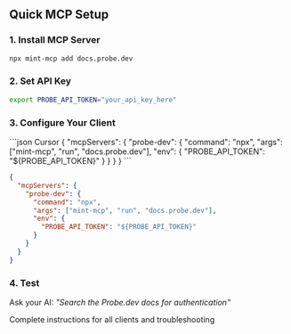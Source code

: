 ## Quick MCP Setup

### 1. Install MCP Server
```bash
npx mint-mcp add docs.probe.dev
```

### 2. Set API Key
```bash
export PROBE_API_TOKEN="your_api_key_here"
```

### 3. Configure Your Client

<CodeGroup>
```json Cursor
{
  "mcpServers": {
    "probe-dev": {
      "command": "npx",
      "args": ["mint-mcp", "run", "docs.probe.dev"],
      "env": {
        "PROBE_API_TOKEN": "${PROBE_API_TOKEN}"
      }
    }
  }
}
```

```json Claude Desktop
{
  "mcpServers": {
    "probe-dev": {
      "command": "npx",
      "args": ["mint-mcp", "run", "docs.probe.dev"],
      "env": {
        "PROBE_API_TOKEN": "${PROBE_API_TOKEN}"
      }
    }
  }
}
```
</CodeGroup>

### 4. Test
Ask your AI: *"Search the Probe.dev docs for authentication"*

<Card title="Full Setup Guide" href="/guides/mcp-integration">
  Complete instructions for all clients and troubleshooting
</Card> 